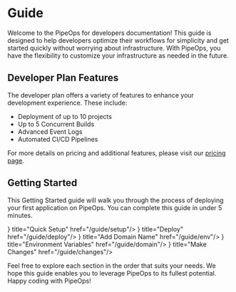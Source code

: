 # Guide



Welcome to the PipeOps for developers documentation! This guide is designed to help developers optimize their workflows for simplicity and get started quickly without worrying about infrastructure. With PipeOps, you have the flexibility to customize your infrastructure as needed in the future.

## Developer Plan Features
The developer plan offers a variety of features to enhance your development experience. These include:

- Deployment of up to 10 projects
- Up to 5 Concurrent Builds
- Advanced Event Logs
- Automated CI/CD Pipelines

For more details on pricing and additional features, please visit our [pricing page](https://pipeops.io/pricing).

## Getting Started

This Getting Started guide will walk you through the process of deploying your first application on PipeOps. You can complete this guide in under 5 minutes.

<Cards>
  <Card icon={<svg xmlns="#" fill="none" viewBox="0 0 24 24" strokeWidth={1.5} stroke="currentColor" className="w-6 h-6">
  <path strokeLinecap="round" strokeLinejoin="round" d="M8.25 4.5l7.5 7.5-7.5 7.5" />
</svg>} title="Quick Setup" href="/guide/setup"/>
  <Card icon={<svg xmlns="http://www.w3.org/2000/svg" fill="none" viewBox="0 0 24 24" strokeWidth={1.5} stroke="currentColor" className="w-6 h-6">
  <path strokeLinecap="round" strokeLinejoin="round" d="M8.25 4.5l7.5 7.5-7.5 7.5" />
</svg>} title="Deploy" href="/guide/deploy"/>
  <Card icon={<svg xmlns="http://www.w3.org/2000/svg" fill="none" viewBox="0 0 24 24" strokeWidth={1.5} stroke="currentColor" className="w-6 h-6">
  <path strokeLinecap="round" strokeLinejoin="round" d="M8.25 4.5l7.5 7.5-7.5 7.5" />
</svg>} title="Add Domain Name" href="/guide/env"/>
  <Card icon={<svg xmlns="http://www.w3.org/2000/svg" fill="none" viewBox="0 0 24 24" strokeWidth={1.5} stroke="currentColor" className="w-6 h-6">
  <path strokeLinecap="round" strokeLinejoin="round" d="M8.25 4.5l7.5 7.5-7.5 7.5" />
</svg>} title="Environment Variables" href="/guide/domain"/>
  <Card icon={<svg xmlns="http://www.w3.org/2000/svg" fill="none" viewBox="0 0 24 24" strokeWidth={1.5} stroke="currentColor" className="w-6 h-6">
  <path strokeLinecap="round" strokeLinejoin="round" d="M8.25 4.5l7.5 7.5-7.5 7.5" />
</svg>} title="Make Changes" href="/guide/changes"/>
</Cards>

Feel free to explore each section in the order that suits your needs. We hope this guide enables you to leverage PipeOps to its fullest potential. Happy coding with PipeOps!




